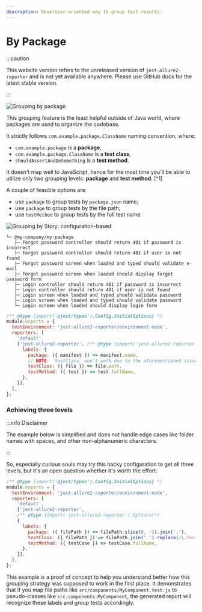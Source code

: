 ```yaml
---
description: Developer-oriented way to group test results.
---
```



# By Package

:::caution

This website version refers to the unreleased version of `jest-allure2-reporter` and is not yet available
anywhere. Please use GitHub docs for the latest stable version.

:::

![Grouping by package](../../../img/screenshots/config-01-grouping-08.jpg)

This grouping feature is the least helpful outside of Java world, where packages are used to organize the codebase.

It strictly follows `com.example.package.ClassName` naming convention, where:

* `com.example.package` is a **package**,
* `com.example.package.ClassName` is a **test class**,
* `shouldAssertAndDoSomething` is a **test method**.

It doesn't map well to JavaScript, hence for the most time you'll be able to utilize
only two grouping levels: **package** and **test method**. [^1]

A couple of feasible options are:

* use `package` to group tests by `package.json` name;
* use `package` to group tests by the file path;
* use `testMethod` to group tests by the full test name

<Tabs groupId="configTab">
  <TabItem value="demo" label="Report">

![Grouping by Story: configuration-based](../../../img/screenshots/config-01-grouping-07.jpg)

  </TabItem>
  <TabItem value="structure" label="Structure">

```plain
└─ @my-company/my-package
   ├─ Forgot password controller should return 401 if password is incorrect
   ├─ Forgot password controller should return 401 if user is not found
   ├─ Forgot password screen when loaded and typed should validate e-mail
   ├─ Forgot password screen when loaded should display forgot password form
   ├─ Login controller should return 401 if password is incorrect
   ├─ Login controller should return 401 if user is not found
   ├─ Login screen when loaded and typed should validate password
   ├─ Login screen when loaded and typed should validate password
   └─ Login screen when loaded should display login form
```

  </TabItem>
  <TabItem value="config" label="Config">

```js title="jest.config.js"
/** @type {import('@jest/types').Config.InitialOptions} */
module.exports = {
  testEnvironment: 'jest-allure2-reporter/environment-node',
  reporters: [
    'default',
    ['jest-allure2-reporter', /** @type {import('jest-allure2-reporter').Options}*/ {
      labels: {
        package: ({ manifest }) => manifest.name,
        // NOTE: `testClass` won't work due to the aforementioned issue
        testClass: ({ file }) => file.path,
        testMethod: ({ test }) => test.fullName,
      },
    }],
  ],
};
```

  </TabItem>
</Tabs>

### Achieving three levels

:::info Disclaimer

The example below is simplified and does not handle edge cases like folder names with spaces, and other non-alphanumeric characters.

:::

So, especially curious souls may try this hacky configuration to get all three levels,
but it's an open question whether it's worth the effort:

```js title="jest.config.js"
/** @type {import('@jest/types').Config.InitialOptions} */
module.exports = {
  testEnvironment: 'jest-allure2-reporter/environment-node',
  reporters: [
    'default',
    ['jest-allure2-reporter',
    /** @type {import('jest-allure2-reporter').Options}*/
    {
      labels: {
        package: ({ filePath }) => filePath.slice(0, -1).join('.'),
        testClass: ({ filePath }) => filePath.join('.').replace(/\.test\.[jt]s$/, ''),
        testMethod: ({ testCase }) => testCase.fullName,
      },
    }],
  ],
};
```

This example is a proof of concept to help you understand better how this grouping strategy was supposed to work in the first place.
It demonstrates that if you map file paths like `src/components/MyComponent.test.js` to pseudo-classes like `src.components.MyComponent`,
the generated report will recognize these labels and group tests accordingly.


